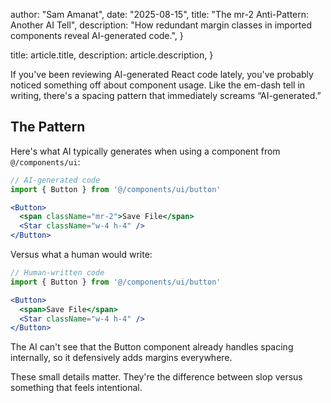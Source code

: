 
author: "Sam Amanat",
date: "2025-08-15",
title: "The mr-2 Anti-Pattern: Another AI Tell",
description:
"How redundant margin classes in imported components reveal AI-generated code.",
}

title: article.title,
description: article.description,
}


If you've been reviewing AI-generated React code lately, you've probably noticed something off about component usage. Like the em-dash tell in writing, there's a spacing pattern that immediately screams “AI-generated.”

## The Pattern

Here's what AI typically generates when using a component from `@/components/ui`:

```jsx
// AI-generated code
import { Button } from '@/components/ui/button'

<Button>
  <span className="mr-2">Save File</span>
  <Star className="w-4 h-4" />
</Button>
```

Versus what a human would write:

```jsx
// Human-written code
import { Button } from '@/components/ui/button'

<Button>
  <span>Save File</span>
  <Star className="w-4 h-4" />
</Button>
```

The AI can't see that the Button component already handles spacing internally, so it defensively adds margins everywhere.

These small details matter. They're the difference between slop versus something that feels intentional.